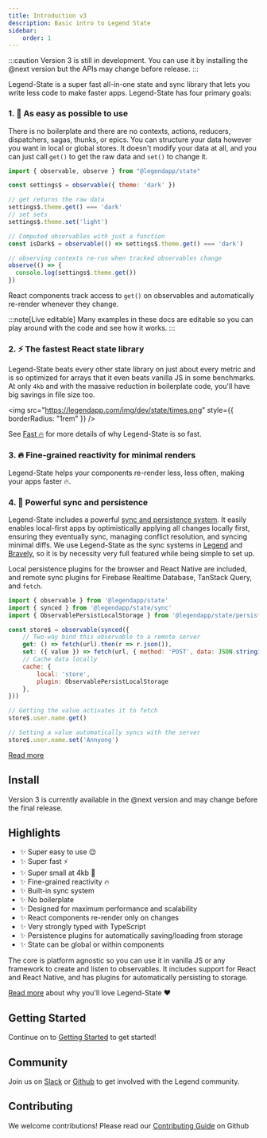 ```yaml
---
title: Introduction v3
description: Basic intro to Legend State
sidebar:
    order: 1
---
```


:::caution
Version 3 is still in development. You can use it by installing the @next version but the APIs may change before release.
:::


Legend-State is a super fast all-in-one state and sync library that lets you write less code to make faster apps. Legend-State has four primary goals:

### 1. 🦄 As easy as possible to use

There is no boilerplate and there are no contexts, actions, reducers, dispatchers, sagas, thunks, or epics. You can structure your data however you want in local or global stores. It doesn't modify your data at all, and you can just call `get()` to get the raw data and `set()` to change it.

```js
import { observable, observe } from "@legendapp/state"

const settings$ = observable({ theme: 'dark' })

// get returns the raw data
settings$.theme.get() === 'dark'
// set sets
settings$.theme.set('light')

// Computed observables with just a function
const isDark$ = observable(() => settings$.theme.get() === 'dark')

// observing contexts re-run when tracked observables change
observe(() => {
  console.log(settings$.theme.get())
})

```

React components track access to `get()` on observables and automatically re-render whenever they change.

:::note[Live editable]
Many examples in these docs are editable so you can play around with the code and see how it works.
:::

<Intro />

### 2. ⚡️ The fastest React state library

Legend-State beats every other state library on just about every metric and is so optimized for arrays that it even beats vanilla JS in some benchmarks. At only `4kb` and with the massive reduction in boilerplate code, you'll have big savings in file size too.

<img
  src="https://legendapp.com/img/dev/state/times.png"
  style={{ borderRadius: "1rem" }}
/>

See [Fast 🔥](../fast) for more details of why Legend-State is so fast.

### 3. 🔥 Fine-grained reactivity for minimal renders

Legend-State helps your components re-render less, less often, making your apps faster 🔥.

<Primitives />

### 4. 💾 Powerful sync and persistence

Legend-State includes a powerful [sync and persistence system](../../usage/persist-sync). It easily enables local-first apps by optimistically applying all changes locally first, ensuring they eventually sync, managing conflict resolution, and syncing minimal diffs. We use Legend-State as the sync systems in [Legend](https://legendapp.com) and [Bravely](https://bravely.io), so it is by necessity very full featured while being simple to set up.

Local persistence plugins for the browser and React Native are included, and remote sync plugins for Firebase Realtime Database, TanStack Query, and `fetch`.

```js
import { observable } from '@legendapp/state'
import { synced } from '@legendapp/state/sync'
import { ObservablePersistLocalStorage } from '@legendapp/state/persist-plugins/local-storage'

const store$ = observable(synced({
    // Two-way bind this observable to a remote server
    get: () => fetch(url).then(r => r.json()),
    set: ({ value }) => fetch(url, { method: 'POST', data: JSON.stringify(value) }),
    // Cache data locally
    cache: {
        local: 'store',
        plugin: ObservablePersistLocalStorage
    },
}))

// Getting the value activates it to fetch
store$.user.name.get()

// Setting a value automatically syncs with the server
store$.user.name.set('Annyong')
```

[Read more](../../usage/persist-sync)

## Install


Version 3 is currently available in the @next version and may change before the final release.

<Install name="@legendapp/state@next" />

## Highlights

- ✨ Super easy to use 😌
- ✨ Super fast ⚡️
- ✨ Super small at 4kb 🐥
- ✨ Fine-grained reactivity 🔥
- ✨ Built-in sync system
- ✨ No boilerplate
- ✨ Designed for maximum performance and scalability
- ✨ React components re-render only on changes
- ✨ Very strongly typed with TypeScript
- ✨ Persistence plugins for automatically saving/loading from storage
- ✨ State can be global or within components

The core is platform agnostic so you can use it in vanilla JS or any framework to create and listen to observables. It includes support for React and React Native, and has plugins for automatically persisting to storage.

[Read more](../why) about why you'll love Legend-State ❤️


## Getting Started

Continue on to [Getting Started](../getting-started) to get started!

## Community

Join us on [Slack](https://join.slack.com/t/legendappcommunity/shared_invite/zt-1mfjknpna-vUL2s1qOuNeZL12~t2RruQ) or [Github](https://github.com/LegendApp/legend-state) to get involved with the Legend community.

## Contributing

We welcome contributions! Please read our [Contributing Guide](https://github.com/LegendApp/legend-state) on Github
